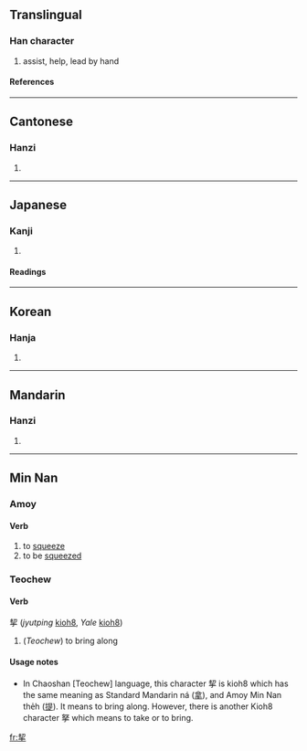 ==Translingual==
===Han character===
{{Han char|rn=64|rad=手|as=06|sn=10|four=5750<sub>2</sub>|canj=手竹手 (QHQ)}}
# assist, help, lead by hand
====References====
{{Han ref|kx=0429.220|dkj=12035|dj=0779.010|hdz=31863.010|uh=6308|ud=25352|bh=AEB2|bd=44722}}

----

==Cantonese==
===Hanzi===
{{yue-hanzi|jyut=|y=kit3}}
# {{defn|Cantonese}}

----

==Japanese==
===Kanji===
{{ja-kanji|grade=|rs=手06}}
# {{defn|Japanese}} 
====Readings====
{{ja-readings|on=[[けつ]] (ketsu), [[けい]] (kei)|kun=[[ひつさげる]] (hitsusageru)}}

----

==Korean==
===Hanja===
{{ko-hanja|hangeul=[[설]], [[계]]|eumhun=|rv=seol, gye|mr=sŏl, kye|y=sel, kyey}}
# {{defn|Korean}}

----

==Mandarin==
===Hanzi===
{{cmn-hanzi|pin=[[qiè]] (qie4)|wg=ch'ieh<sup>4</sup>}}
# {{defn|Mandarin}}


----

==Min Nan==
===Amoy===
====Verb====
{{nan-verb|ts|poj=kho̍eh|pojt=khoeh8|rs=手06}}

# to [[squeeze]]
# to be [[squeezed]]

===Teochew===
====Verb====
挈 (''jyutping'' [[kioh8]], ''Yale'' [[kioh8]])

# (''Teochew'') to bring along

====Usage notes====
*In Chaoshan [Teochew] language, this character 挈 is kioh8 which has the same meaning as Standard Mandarin ná ([[拿]]), and Amoy Min Nan the̍h ([[提]]). It means to bring along. However, there is another Kioh8 character 拏 which means to take or to bring. 

{{rfv|[http://hpcgi2.nifty.com/Gat_Tin/fangzi.cgi?kanji=%D9%CD this on-line dictionary] lists the following Romanizations for Chaozhou: kiag4, kei3, koi3, kieg4}}

[[fr:挈]]